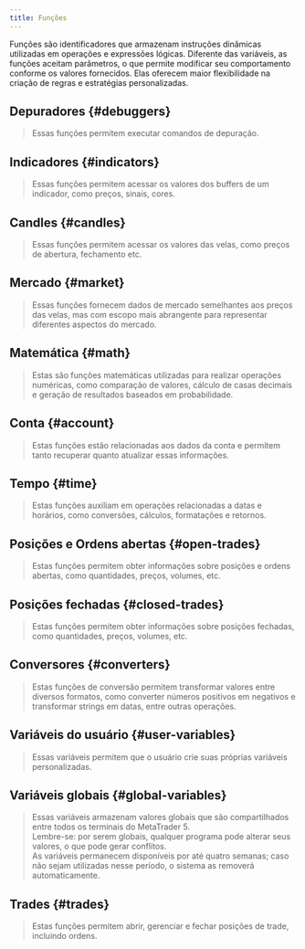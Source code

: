 ```yaml
---
title: Funções
---
```



Funções são identificadores que armazenam instruções dinâmicas utilizadas em
operações e expressões lógicas. Diferente das variáveis, as funções aceitam
parâmetros, o que permite modificar seu comportamento conforme os valores
fornecidos. Elas oferecem maior flexibilidade na criação de regras e
estratégias personalizadas.

## Depuradores \{#debuggers\}

> Essas funções permitem executar comandos de depuração.

<FunctTableModal category={ENUM_FUNCTION_CATEGORY_TYPE.DEBUG} />

## Indicadores \{#indicators\}

> Essas funções permitem acessar os valores dos buffers de um indicador, como preços, sinais, cores.

<FunctTableModal category={ENUM_FUNCTION_CATEGORY_TYPE.INDICATOR} />

## Candles \{#candles\}

> Essas funções permitem acessar os valores das velas, como preços de abertura, fechamento etc.

<FunctTableModal category={ENUM_FUNCTION_CATEGORY_TYPE.CANDLE} />

## Mercado \{#market\}

> Essas funções fornecem dados de mercado semelhantes aos preços das velas, mas com escopo mais abrangente para representar diferentes aspectos do mercado.

<FunctTableModal category={ENUM_FUNCTION_CATEGORY_TYPE.MARKET} />

## Matemática \{#math\}

> Estas são funções matemáticas utilizadas para realizar operações numéricas, como comparação de valores, cálculo de casas decimais e geração de resultados baseados em probabilidade.

<FunctTableModal category={ENUM_FUNCTION_CATEGORY_TYPE.MATH} />

## Conta \{#account\}

> Estas funções estão relacionadas aos dados da conta e permitem tanto recuperar quanto atualizar essas informações.

<FunctTableModal category={ENUM_FUNCTION_CATEGORY_TYPE.ACCOUNT} />

## Tempo \{#time\}

> Estas funções auxiliam em operações relacionadas a datas e horários, como conversões, cálculos, formatações e retornos.

<FunctTableModal category={ENUM_FUNCTION_CATEGORY_TYPE.TIME} />

## Posições e Ordens abertas \{#open-trades\}

> Estas funções permitem obter informações sobre posições e ordens abertas, como quantidades, preços, volumes, etc.

<FunctTableModal category={ENUM_FUNCTION_CATEGORY_TYPE.OPEN_TRADE} />

## Posições fechadas \{#closed-trades\}

> Estas funções permitem obter informações sobre posições fechadas, como quantidades, preços, volumes, etc.

<FunctTableModal category={ENUM_FUNCTION_CATEGORY_TYPE.CLOSE_TRADE} />

## Conversores \{#converters\}

> Estas funções de conversão permitem transformar valores entre diversos formatos, como converter números positivos em negativos e transformar strings em datas, entre outras operações.

<FunctTableModal category={ENUM_FUNCTION_CATEGORY_TYPE.CONVERTER} />

## Variáveis do usuário \{#user-variables\}

> Essas variáveis permitem que o usuário crie suas próprias variáveis personalizadas.

<FunctTableModal category={ENUM_FUNCTION_CATEGORY_TYPE.USER_VARIABLE} />

## Variáveis globais \{#global-variables\}

> Essas variáveis armazenam valores globais que são compartilhados entre todos os terminais do MetaTrader 5.  
> Lembre-se: por serem globais, qualquer programa pode alterar seus valores, o que pode gerar conflitos.  
> As variáveis permanecem disponíveis por até quatro semanas; caso não sejam utilizadas nesse período, o sistema as removerá automaticamente.

<FunctTableModal category={ENUM_FUNCTION_CATEGORY_TYPE.GLOBAL_VARIABLE} />

## Trades \{#trades\}

> Estas funções permitem abrir, gerenciar e fechar posições de trade, incluindo ordens.

<FunctTableModal category={ENUM_FUNCTION_CATEGORY_TYPE.TRADE} />

